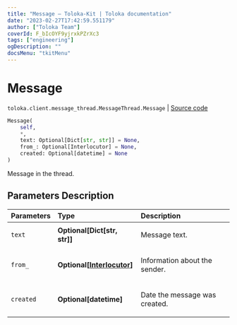 ```yaml
---
title: "Message — Toloka-Kit | Toloka documentation"
date: "2023-02-27T17:42:59.551179"
author: ["Toloka Team"]
coverId: F_bIcOYF9yjrxkPZrXc3
tags: ["engineering"]
ogDescription: ""
docsMenu: "tkitMenu"
---
```


# Message
`toloka.client.message_thread.MessageThread.Message` | [Source code](https://github.com/Toloka/toloka-kit/blob/v1.1.4/src/client/message_thread.py#L121)

```python
Message(
    self,
    *,
    text: Optional[Dict[str, str]] = None,
    from_: Optional[Interlocutor] = None,
    created: Optional[datetime] = None
)
```

Message in the thread.

## Parameters Description

| Parameters | Type | Description |
| :----------| :----| :-----------|
`text`|**Optional\[Dict\[str, str\]\]**|<p>Message text.</p>
`from_`|**Optional\[[Interlocutor](/docs/toloka-kit/reference/toloka.client.message_thread.Interlocutor)\]**|<p>Information about the sender.</p>
`created`|**Optional\[datetime\]**|<p>Date the message was created.</p>